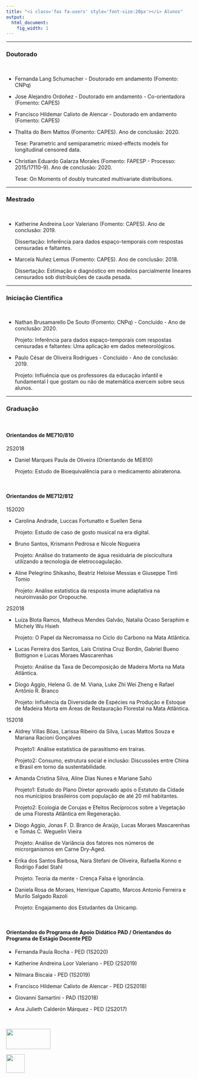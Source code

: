 ```yaml
---
title: "<i class='fas fa-users' style='font-size:20px'></i> Alunos" 
output:
  html_document:
    fig_width: 1
---
```


<!-- [<i class='fas fa-images' style='font-size:20px'></i>](afotos.html)  -->

----

### Doutorado
<p class="ptitle"> \ </p>

- Fernanda Lang Schumacher - Doutorado em andamento (Fomento: CNPq) 

- Jose Alejandro Ordoñez  - Doutorado em andamento - Co-orientadora (Fomento: CAPES) 

- Francisco Hildemar Calixto de Alencar - Doutorado em andamento (Fomento: CAPES) 

- Thalita do Bem Mattos (Fomento: CAPES). Ano de conclusão: 2020. 
    <p class="cc"> Tese: Parametric and semiparametric mixed-effects models for longitudinal censored data.</p>
    
- Christian Eduardo Galarza Morales (Fomento: FAPESP - Processo: 2015/17110-9). Ano de conclusão: 2020.
    <p class="cc"> Tese: On Moments of doubly truncated multivariate distributions.</p> 

---- 

### Mestrado
<p class="ptitle"> \ </p>

- Katherine Andreina Loor Valeriano (Fomento: CAPES). Ano de conclusão: 2019. 
    <p class="cc"> Dissertação: Inferência para dados espaço-temporais com respostas censuradas e faltantes.</p> 

- Marcela Nuñez Lemus (Fomento: CAPES). Ano de conclusão: 2018.  
    <p class="cc"> Dissertação: Estimação e diagnóstico em modelos parcialmente lineares censurados sob distribuições de cauda pesada.</p> 

---- 

### Iniciação Científica
<p class="ptitle"> \ </p>

- Nathan Brusamarello De Souto (Fomento: CNPq) - Concluído - Ano de conclusão: 2020.  
    <p class="cc"> Projeto: Inferência para dados espaço-temporais com respostas censuradas e faltantes: Uma aplicação em dados meteorológicos.</p> 

- Paulo César de Oliveira Rodrigues - Concluído - Ano de conclusão: 2019.  
    <p class="cc"> Projeto: Influência que os professores da educação infantil e fundamental I que gostam ou não de matemática exercem sobre seus alunos.</p> 

----

### Graduação
<p class="ptitle"> \ </p>

#### Orientandos de ME710/810 

2S2018

- Daniel Marques Paula de Oliveira (Orientando de ME810) 
    <p class="cc"> Projeto: Estudo de Bioequivalência para o medicamento abiraterona.</p>  

</br>

#### Orientandos de ME712/812

1S2020

- Carolina Andrade, Luccas Fortunatto e Suellen Sena
    <p class="cc"> Projeto: Estudo de caso de gosto musical na era digital.</p>  
 
- Bruno Santos, Krismann Pedrosa e Nicole Nogueira
     <p class="cc"> Projeto: Análise do tratamento de água residuária de piscicultura utilizando a tecnologia de eletrocoagulação.</p>  
 
- Aline Pelegrino Shikasho, Beatriz Heloise Messias e Giuseppe Tinti Tomio
     <p class="cc"> Projeto: Análise estatística da resposta imune adaptativa na neuroinvasão por Oropouche.</p>  

2S2018

- Luiza Blota Ramos, Matheus Mendes Galvão, Natalia Ocaso Seraphim e Michely Wu Hsieh 
    <p class="cc"> Projeto: O Papel da Necromassa no Ciclo do Carbono na Mata Atlântica. </p> 
    
- Lucas Ferreira dos Santos, Laís Cristina Cruz Bordin, Gabriel Bueno Bottignon e Lucas Moraes Mascarenhas
    <p class="cc"> Projeto: Análise da Taxa de Decomposição de Madeira Morta na Mata Atlântica.</p> 

- Diogo Aggio, Helena G. de M. Viana, Luke Zhi Wei Zheng e Rafael Antônio R. Branco 
    <p class="cc"> Projeto: Influência da Diversidade de Espécies na Produção e Estoque de Madeira Morta em Áreas de Restauração Florestal na Mata Atlântica. </p> 

1S2018

- Aldrey Villas Bôas, Larissa Ribeiro da Silva, Lucas Mattos Souza e Mariana Racioni Gonçalves 
    <p class="cc"> Projeto1: Análise estatística de parasitismo em traíras.</p>  
    <p class="cc"> Projeto2: Consumo, estrutura social e inclusão: Discussões entre China e Brasil em torno da sustentabilidade.</p>  

- Amanda Cristina Silva, Aline Dias Nunes e Mariane Sahú 
    <p class="cc"> Projeto1: Estudo do Plano Diretor aprovado após o Estatuto da Cidade nos municípios brasileiros com população de até 20 mil habitantes.</p>  
    <p class="cc"> Projeto2: Ecologia de Corujas e Efeitos Recíprocos sobre a Vegetação de uma Floresta Atlântica em Regeneração. </p> 

- Diogo Aggio, Jonas F. D. Branco de Araújo, Lucas Moraes Mascarenhas e Tomás C. Weguelin Vieira 
    <p class="cc"> Projeto: Análise de Variância dos fatores nos números de microrganismos em Carne Dry-Aged.</p>  

- Erika dos Santos Barbosa, Nara Stefani de Oliveira, Rafaella Konno e Rodrigo Fadel Stahl 
    <p class="cc"> Projeto: Teoria da mente - Crença Falsa e Ignorância.</p> 

- Daniela Rosa de Moraes, Henrique Capatto, Marcos Antonio Ferreira e Murilo Salgado Razoli 
    <p class="cc"> Projeto: Engajamento dos Estudantes da Unicamp.</p> 
    
</br>

#### Orientandos do Programa de Apoio Didático PAD / Orientandos do Programa de Estágio Docente PED 

- Fernanda Paula Rocha - PED (1S2020)

- Katherine Andreina Loor Valeriano - PED (2S2019)

- Nilmara Biscaia - PED (1S2019)

- Francisco Hildemar Calixto de Alencar - PED (2S2018)

- Giovanni Samartini - PAD (1S2018)

- Ana Julieth Calderón Márquez - PED (2S2017)

</br>

<p class="outset"></p>
<div id="footer">
<p>
<div class="column-f1">
<img src="imagens/logo-unicamp1.png" width="120" height="55">
</div>
<div class="column-f2">
<img src="imagens/logoimecc.png" width="50" height="50">
</div>
</p>
</div>



